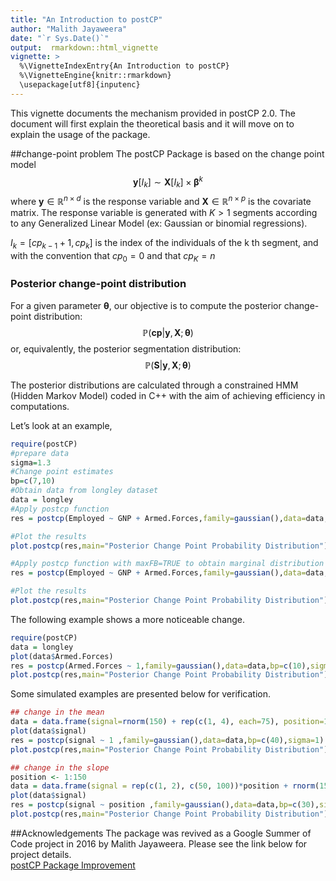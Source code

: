 ```yaml
---
title: "An Introduction to postCP"
author: "Malith Jayaweera"
date: "`r Sys.Date()`"
output:  rmarkdown::html_vignette
vignette: >
  %\VignetteIndexEntry{An Introduction to postCP}
  %\VignetteEngine{knitr::rmarkdown}
  \usepackage[utf8]{inputenc}
---
```

This vignette documents the mechanism provided in postCP 2.0. The document will first explain the theoretical basis and it will move on to explain the usage of the package. 

##change-point problem
The postCP Package is based on the change point model 
$$
\boldsymbol y[I_k] \sim \boldsymbol X[I_k] \times \boldsymbol \beta^k
$$ 
where $\textbf{y} \in \mathbb{R} ^{n\times d}$ is the response variable and $\textbf{X} \in \mathbb{R}^{n\times p}$ is the covariate matrix. The response variable is generated with $K>1$ segments according to any Generalized Linear Model (ex: Gaussian or binomial regressions). 

$I_k = [cp_{k−1} + 1, cp_k ]$ is the index of the individuals of the k th segment, and with the convention that
$cp_0 = 0$ and that $cp_K = n$

### Posterior change-point distribution
For a given parameter $\boldsymbol \theta$, our objective is to compute the posterior change-point distribution:
$$
\mathbb{P}(\textbf{cp} | \boldsymbol y,\boldsymbol X ; \boldsymbol \theta)
$$
or, equivalently, the posterior segmentation distribution:
$$
\mathbb{P}(\boldsymbol S | \boldsymbol y,\boldsymbol X ; \boldsymbol \theta)
$$

The posterior distributions are calculated through a constrained HMM (Hidden Markov Model) coded in C++ with the aim of achieving efficiency in computations. 

Let's look at an example,

```r
require(postCP)
#prepare data
sigma=1.3
#Change point estimates
bp=c(7,10)
#Obtain data from longley dataset
data = longley
#Apply postcp function
res = postcp(Employed ~ GNP + Armed.Forces,family=gaussian(),data=data,bp=c(7,10),sigma)

#Plot the results
plot.postcp(res,main="Posterior Change Point Probability Distribution")

#Apply postcp function with maxFB=TRUE to obtain marginal distribution
res = postcp(Employed ~ GNP + Armed.Forces,family=gaussian(),data=data,bp=c(7,10),sigma,maxFB=TRUE)

#Plot the results
plot.postcp(res,main="Posterior Change Point Probability Distribution")

```

The following example shows a more noticeable change. 

```r
require(postCP)
data = longley
plot(data$Armed.Forces)
res = postcp(Armed.Forces ~ 1,family=gaussian(),data=data,bp=c(10),sigma=1)
plot.postcp(res,main="Posterior Change Point Probability Distribution")

```

Some simulated examples are presented below for verification.

```r

## change in the mean
data = data.frame(signal=rnorm(150) + rep(c(1, 4), each=75), position=1:150)
plot(data$signal)
res = postcp(signal ~ 1 ,family=gaussian(),data=data,bp=c(40),sigma=1)
plot.postcp(res,main="Posterior Change Point Probability Distribution")

## change in the slope
position <- 1:150
data = data.frame(signal = rep(c(1, 2), c(50, 100))*position + rnorm(150), position=position)
plot(data$signal)
res = postcp(signal ~ position ,family=gaussian(),data=data,bp=c(30),sigma=1)
plot.postcp(res,main="Posterior Change Point Probability Distribution")

```

##Acknowledgements
The package was revived as a Google Summer of Code project in 2016 by Malith Jayaweera. Please see the link below for project details.  
[postCP Package Improvement](https://summerofcode.withgoogle.com/projects/#5543039787335680) 
